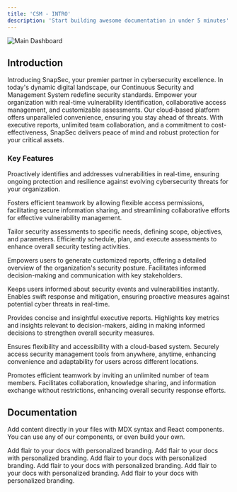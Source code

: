 ```yaml
---
title: 'CSM - INTRO'
description: 'Start building awesome documentation in under 5 minutes'
---
```



<img
  className="hidden dark:block"
  src="/images/d1.png"
  alt="Main Dashboard"
/>


## Introduction

Introducing SnapSec, your premier partner in cybersecurity excellence. In today's dynamic digital landscape, our Continuous Security and Management System redefine security standards. Empower your organization with real-time vulnerability identification, collaborative access management, and customizable assessments. Our cloud-based platform offers unparalleled convenience, ensuring you stay ahead of threats. With executive reports, unlimited team collaboration, and a commitment to cost-effectiveness, SnapSec delivers peace of mind and robust protection for your critical assets.


### Key Features

<AccordionGroup>
  <Accordion icon="repeat" title="Continuous Security Monitoring:">

Proactively identifies and addresses vulnerabilities in real-time, ensuring ongoing protection and resilience against evolving cybersecurity threats for your organization.
</Accordion>
<Accordion icon="people-group" title="Collaborative Access Management:">

Fosters efficient teamwork by allowing flexible access permissions, facilitating secure information sharing, and streamlining collaborative efforts for effective vulnerability management.
</Accordion>
<Accordion icon="leaf" title="Customizable Assessment Planning:">

Tailor security assessments to specific needs, defining scope, objectives, and parameters. Efficiently schedule, plan, and execute assessments to enhance overall security testing activities.
</Accordion>
<Accordion icon="file-contract" title="Comprehensive Vulnerability Reports:">

Empowers users to generate customized reports, offering a detailed overview of the organization's security posture. Facilitates informed decision-making and communication with key stakeholders.
</Accordion>
<Accordion icon="bell" title="Real-time Notifications:">

Keeps users informed about security events and vulnerabilities instantly. Enables swift response and mitigation, ensuring proactive measures against potential cyber threats in real-time.
</Accordion>
<Accordion icon="user-tie" title="Executive Reports for Decision Makers:">

Provides concise and insightful executive reports. Highlights key metrics and insights relevant to decision-makers, aiding in making informed decisions to strengthen overall security measures.
</Accordion>
<Accordion icon="cloud" title="Cloud-Based Convenience:">

Ensures flexibility and accessibility with a cloud-based system. Securely access security management tools from anywhere, anytime, enhancing convenience and adaptability for users across different locations.
</Accordion>
<Accordion icon="people-carry-box" title="Unlimited Team Collaboration:">

Promotes efficient teamwork by inviting an unlimited number of team members. Facilitates collaboration, knowledge sharing, and information exchange without restrictions, enhancing overall security response efforts.
</Accordion>
</AccordionGroup>



## Documentation

Add content directly in your files with MDX syntax and React components. You can use any of our components, or even build your own.

<CardGroup>

<Card title="Introduction" icon="paintbrush" href="intro">
  Add flair to your docs with personalized branding.
</Card>

<Card title="Assessment Planning" icon="paintbrush" href="/settings/global">
  Add flair to your docs with personalized branding.
</Card>


<Card title="Dashboard" icon="paintbrush" href="/settings/global">
  Add flair to your docs with personalized branding.
</Card>

<Card title="Vulnerability List" icon="paintbrush" href="/settings/global">
  Add flair to your docs with personalized branding.
</Card>

<Card title="Vulnerability Reports" icon="paintbrush" href="/settings/global">
  Add flair to your docs with personalized branding.
</Card>

<Card title="Team Collaboration" icon="paintbrush" href="/settings/global">
  Add flair to your docs with personalized branding.
</Card>


</CardGroup>
